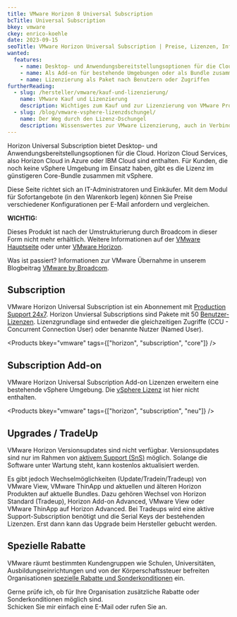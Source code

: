 ```yaml
---
title: VMware Horizon 8 Universal Subscription
bcTitle: Universal Subscription
bkey: vmware
ckey: enrico-koehle
date: 2023-09-15
seoTitle: VMware Horizon Universal Subscription | Preise, Lizenzen, Informationen
wanted:
  features:
    - name: Desktop- und Anwendungsbereitstellungsoptionen für die Cloud
    - name: Als Add-on für bestehende Umgebungen oder als Bundle zusammen mit vSphere
    - name: Lizenzierung als Paket nach Benutzern oder Zugriffen
furtherReading:
  - slug: /hersteller/vmware/kauf-und-lizenzierung/
    name: VMware Kauf und Lizenzierung
    description: Wichtiges zum Kauf und zur Lizenzierung von VMware Produkten in der Form eines Nachschlagewerks.
  - slug: /blog/vmware-vsphere-lizenzdschungel/
    name: Der Weg durch den Lizenz-Dschungel
    description: Wissenswertes zur VMware Lizenzierung, auch in Verbindung mit Microsoft Windows Servern.
---
```




<Intro>

Horizon Universal Subscription bietet Desktop- und Anwendungsbereitstellungsoptionen für die Cloud. Horizon Cloud Services, also Horizon Cloud in Azure oder IBM Cloud sind enthalten.
Für Kunden, die noch keine vSphere Umgebung im Einsatz haben, gibt es die Lizenz im günstigeren Core-Bundle zusammen mit vSphere.

Diese Seite richtet sich an IT-Administratoren und Einkäufer. Mit dem Modul für Sofortangebote (in den Warenkorb legen) können Sie Preise verschiedener Konfigurationen per E-Mail anfordern und vergleichen.


</Intro>

<TOC />


<Info type="strong">

**WICHTIG:** <br />

Dieses Produkt ist nach der Umstrukturierung durch Broadcom in dieser Form nicht mehr erhältlich. Weitere Informationen auf der [VMware Hauptseite](/hersteller/vmware/) oder unter [VMware Horizon](/hersteller/vmware/horizon/).

Was ist passiert? Informationen zur VMware Übernahme in unserem Blogbeitrag [VMware by Broadcom](/blog/vmware-by-broadcom/).


</Info>


## Subscription

VMware Horizon Universal Subscription ist ein Abonnement mit [Production Support 24x7](/hersteller/vmware/kauf-und-lizenzierung/#support-and-subscription-services-sns).
Horizon Unviersal Subscriptions sind Pakete mit 50 [Benutzer-Lizenzen](/hersteller/vmware/kauf-und-lizenzierung/#lizenzierung-nach-benutzern). Lizenzgrundlage sind entweder die gleichzeitigen Zugriffe (CCU - Concurrent Connection User) oder benannte Nutzer (Named User).


<Products bkey="vmware" tags={["horizon", "subscription", "core"]} />


## Subscription Add-on

VMware Horizon Universal Subscription Add-on Lizenzen erweitern eine bestehende vSphere Umgebung. Die [vSphere Lizenz](/hersteller/vmware/vsphere/) ist hier nicht enthalten.

<Products bkey="vmware" tags={["horizon", "subscription", "neu"]} />




## Upgrades / TradeUp

VMware Horizon Versionsupdates sind nicht verfügbar. Versionsupdates sind nur im Rahmen von [aktivem Support (SnS)](/hersteller/vmware/kauf-und-lizenzierung/#support-and-subscription-services-sns) möglich. Solange die Software unter Wartung steht, kann kostenlos aktualisiert werden.

Es gibt jedoch Wechselmöglichkeiten (Update/Tradein/Tradeup) von VMware View, VMware ThinApp und aktuellen und älteren Horizon Produkten auf aktuelle Bundles. Dazu gehören Wechsel von Horizon Standard (Tradeup), Horizon Add-on Advanced, VMware View oder VMware ThinApp auf Horizon Advanced.
Bei Tradeups wird eine aktive Support-Subscription benötigt und die Serial Keys der bestehenden Lizenzen. Erst dann kann das Upgrade beim Hersteller gebucht werden.



## Spezielle Rabatte

VMware räumt bestimmten Kundengruppen wie Schulen, Universitäten, Ausbildungseinrichtungen und von der Körperschaftssteuer befreiten Organisationen [spezielle Rabatte und Sonderkonditionen](/hersteller/vmware/kauf-und-lizenzierung/#sonderkonditionen) ein.


<GetInTouch theme="light">

Gerne prüfe ich, ob für Ihre Organisation zusätzliche Rabatte oder Sonderkonditionen möglich sind.<br />
Schicken Sie mir einfach eine E-Mail oder rufen Sie an.

</GetInTouch>
